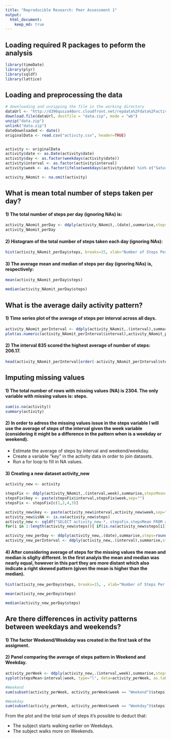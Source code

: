 ```yaml
---
title: "Reproducible Research: Peer Assessment 1"
output: 
  html_document:
    keep_md: true
---
```


## Loading required R packages to peform the analysis

```r
library(timeDate)
library(plyr)
library(sqldf)
library(lattice)
```

## Loading and preprocessing the data

```r
# downloading and unzipping the file in the working directory
dataUrl <- "http://d396qusza40orc.cloudfront.net/repdata%2Fdata%2Factivity.zip"
download.file(dataUrl, destfile = "data.zip", mode = "wb")
unzip("data.zip")
unlink("data.zip")
dateDownloaded <- date()
originalData <- read.csv("activity.csv", header=TRUE)


activity <- originalData
activity$date <- as.Date(activity$date)
activity$day <- as.factor(weekdays(activity$date))
activity$interval <- as.factor(activity$interval)
activity$week <- as.factor(ifelse(weekdays(activity$date) %in% c("Saturday","Sunday"), 'Weekend', 'Weekday'))

activity_NAomit <- na.omit(activity)
```


## What is mean total number of steps taken per day?

#### 1) The total number of steps per day (ignoring NAs) is:
```r
activity_NAomit_perDay <- ddply(activity_NAomit,.(date),summarise,steps=round(sum(steps),0))
activity_NAomit_perDay
```


#### 2) Histogram of the total number of steps taken each day (ignoring NAs):
```r
hist(activity_NAomit_perDay$steps, breaks=15, xlab="Number of Steps Per Day",ylab="Frequency", main="Histogram")
```


#### 3) The average mean and median of steps per day (ignoring NAs) is, respectively:
```r
mean(activity_NAomit_perDay$steps)
```

```r
median(activity_NAomit_perDay$steps)
```

## What is the average daily activity pattern?

#### 1) Time series plot of the average of steps per interval across all days.

```r
activity_NAomit_perInterval <- ddply(activity_NAomit,.(interval),summarise,steps=round(mean(steps),2))
plot(as.numeric(activity_NAomit_perInterval$interval),activity_NAomit_perInterval$steps, type="l", xaxt="n", xlab="Interval",ylab="Average Steps Per Interval", main="Time Series Plot Of The Average Steps Per Interval")
```

#### 2) The interval 835 scored the highest average of number of steps: 206.17.
```r
head(activity_NAomit_perInterval[order(-activity_NAomit_perInterval$steps),])
```


## Imputing missing values

#### 1) The total number of rows with missing values (NA) is 2304. The only variable with missing values is: steps.

```r
sum(is.na(activity))
summary(activity)
```

#### 2) In order to adress the missing values issue in the steps variable I will use the average of steps of the interval given the week variable (considering it might be a difference in the pattern when is a weekday or weekend).

 * Estimate the average of steps by interval and weekend/weekday.
 * Create a variable "key" in the activity data in order to join datasets.
 * Run a for loop to fill in NA values. 


#### 3) Creating a new dataset activity_new

```r
activity_new <- activity

stepsFix <- ddply(activity_NAomit,.(interval,week),summarise,stepsMean=round(mean(steps),2))
stepsFix$key <- paste(stepsFix$interval,stepsFix$week,sep="")
stepsFix <- stepsFix[c(1,2,4,3)]

activity_new$key <- paste(activity_new$interval,activity_new$week,sep="")
activity_new$isNA <- is.na(activity_new$steps)
activity_new <- sqldf("SELECT activity_new.*, stepsFix.stepsMean FROM activity_new INNER JOIN stepsFix ON activity_new.key = stepsFix.key")
for(i in 1:length(activity_new$steps)){ if(is.na(activity_new$steps[i])){   activity_new$steps[i] <- activity_new$stepsMean[i]}}

activity_new_perDay <- ddply(activity_new,.(date),summarise,steps=round(sum(steps),0))
activity_new_perInterval <- ddply(activity_new,.(interval),summarise,steps=round(mean(steps),2))

```

#### 4) After considering average of steps for the missing values the mean and median is sliglty different. In the first analyis the mean and median was nearly equal, however in this part they are more distant which also indicate a right skewed pattern (given the mean is higher than the median).

```r
hist(activity_new_perDay$steps, breaks=15, , xlab="Number of Steps Per Day (Average)",ylab="Frequency", main="Histogram")

mean(activity_new_perDay$steps)

median(activity_new_perDay$steps)
```


## Are there differences in activity patterns between weekdays and weekends?

#### 1) The factor Weekend/Weekday was created in the first task of the assigment.

#### 2) Panel comparing the average of steps pattern in Weekend and Weekday. 


```r
activity_perWeek <- ddply(activity_new,.(interval,week),summarise,stepsMean=round(mean(steps),2))
xyplot(stepsMean~interval|week, type="l", data=activity_perWeek, as.table=FALSE, layout = c(1, 2))

#Weekend
sum(subset(activity_perWeek, activity_perWeek$week == "Weekend")$steps)

#Weekday
sum(subset(activity_perWeek, activity_perWeek$week == "Weekday")$steps)
```


From the plot and the total sum of steps it's possible to deduct that:

 * The subject starts walking earlier on Weekdays.
 * The subject walks more on Weekends.


